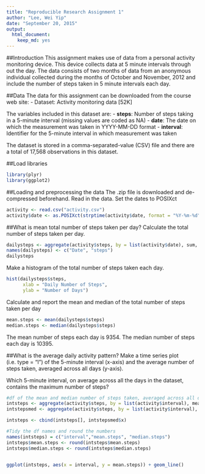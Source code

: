 ```yaml
---
title: "Reproducible Research Assignment 1"
author: "Lee, Wei Yip"
date: "September 20, 2015"
output: 
  html_document: 
    keep_md: yes
---
```


##Introduction
This assignment makes use of data from a personal activity monitoring device. This device collects data at 5 minute intervals through out the day. The data consists of two months of data from an anonymous individual collected during the months of October and November, 2012 and include the number of steps taken in 5 minute intervals each day.

##Data
The data for this assignment can be downloaded from the course web site:
- Dataset: Activity monitoring data [52K]  

The variables included in this dataset are:
- **steps**: Number of steps taking in a 5-minute interval (missing values are coded as NA)
- **date**: The date on which the measurement was taken in YYYY-MM-DD format
- **interval**: Identifier for the 5-minute interval in which measurement was taken

The dataset is stored in a comma-separated-value (CSV) file and there are a total of 17,568 observations in this dataset. 

##Load libraries
```r
library(plyr)
library(ggplot2)
```

##Loading and preprocessing the data
The .zip file is downloaded and de-compressed beforehand. 
Read in the data. 
Set the dates to POSIXct

```r
activity <- read.csv("activity.csv")
activity$date <- as.POSIXct(strptime(activity$date, format = "%Y-%m-%d"))

```

##What is mean total number of steps taken per day?
Calculate the total number of steps taken per day.

```r
dailysteps <- aggregate(activity$steps, by = list(activity$date), sum, na.rm=TRUE) 
names(dailysteps) <- c("Date", "steps")
dailysteps
```

Make a histogram of the total number of steps taken each day.

```r
hist(dailysteps$steps, 
      xlab = "Daily Number of Steps",
      ylab = "Number of Days")
```

Calculate and report the mean and median of the total number of steps taken per day

```r
mean.steps <- mean(dailysteps$steps) 
median.steps <- median(dailysteps$steps)
```

The mean number of steps each day is 9354.
The median number of steps each day is 10395.

##What is the average daily activity pattern?
Make a time series plot (i.e. type = "l") of the 5-minute interval (x-axis) and the average number of steps taken, averaged across all days (y-axis).

Which 5-minute interval, on average across all the days in the dataset, contains the maximum number of steps?

```r
#df of the mean and median number of steps taken, averaged across all days (y-axis)
intsteps <- aggregate(activity$steps, by = list(activity$interval), mean, na.rm=TRUE)
intstepsmed <- aggregate(activity$steps, by = list(activity$interval), median, na.rm=TRUE)

intsteps <- cbind(intsteps[], intstepsmed$x)

#Tidy the df names and round the numbers
names(intsteps) = c("interval","mean.steps", "median.steps")
intsteps$mean.steps <- round(intsteps$mean.steps)
intsteps$median.steps <- round(intsteps$median.steps)


ggplot(intsteps, aes(x = interval, y = mean.steps)) + geom_line()
```




